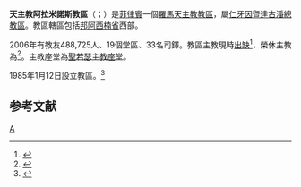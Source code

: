 {{Refimprove|time=2019-10-19T10:43:14+00:00}}
{{Infobox Roman Catholic diocese
|Roman Catholic Diocese of = 天主教阿拉米諾斯教區
|Latin name of diocese = Dioecesis Alaminensis
|border = catholic
|image = Alaminos33jf.JPG
|caption = 聖若瑟主教座堂
|image2 = Diocese_of_Alaminos_Logo.png
|caption2 = 教區紋章
|location = [[菲律賓|菲律賓]]
|territory = 邦阿西楠省
|population = 488,725
|rite = [[羅馬禮|羅馬禮]]
|patron =
|province = [[天主教仁牙因暨達古潘總教區|仁牙因暨達古潘]]
|established = 1985年
|cathedral = 聖若瑟主教座堂
|副主教座堂 =
|leadership = 主教
|website = 
|pope = {{incumbent pope}}
|ordinary = （[[教座出缺|教座出缺]]）
|coadjutor bishop =
|emeritus = {{link-de|若蘇厄·阿普滕·卡夫雷拉|Jesus Aputen Cabrera|若蘇厄·A·卡夫雷拉}}
}}

'''天主教阿拉米諾斯教區'''（{{lang-la|Dioecesis Alaminensis}}；{{lang-tl|Diyosesis ng Tarlac}}）是[[菲律賓|菲律賓]]一個[[羅馬天主教|羅馬天主教]][[教區|教區]]，屬[[天主教仁牙因暨達古潘總教區|仁牙因暨達古潘總教區]]。教區轄區包括[[邦阿西楠省|邦阿西楠省]]西部。

2006年有教友488,725人、19個堂區、33名司鐸。教區主教現時[[教座出缺|出缺]]<ref>{{cite press release |title=Resignations and Appointments, 18.10.2019 |url=https://press.vatican.va/content/salastampa/en/bollettino/pubblico/2019/10/18/191018a.html |publisher=Holy See Press Office |accessdate=2019-10-19 |archiveurl=https://web.archive.org/web/20191019022916/https://press.vatican.va/content/salastampa/en/bollettino/pubblico/2019/10/18/191018a.html |archivedate=2019-10-19 |language=en |date=2019-10-18 |dead-url=no }}</ref>，榮休主教為{{link-de|若蘇厄·阿普滕·卡夫雷拉|Jesus Aputen Cabrera|若蘇厄·A·卡夫雷拉}}<ref>{{cite press release |title=RINUNCE E NOMINE, 02.07.2007 |url=https://press.vatican.va/content/salastampa/it/bollettino/pubblico/2007/07/02/0369/01007.html |publisher=Sala Stampa della Santa Sede |accessdate=2019-10-19 |archiveurl=https://web.archive.org/web/20191019103222/https://press.vatican.va/content/salastampa/it/bollettino/pubblico/2007/07/02/0369/01007.html |archivedate=2019-10-19 |language=it |date=2007-07-02 |dead-url=no }}</ref>。主教座堂為[[聖若瑟主教座堂_(打拉)|聖若瑟主教座堂]]。

1985年1月12日設立教區。<ref name="elevD">{{cite web |title=ALAMINENSIS* |url=https://w2.vatican.va/content/john-paul-ii/la/apost_constitutions/documents/hf_jp-ii_apc_19850112_alaminensis.html |publisher=Libreria Editrice Vaticana |accessdate=2019-10-19 |archiveurl=https://web.archive.org/web/20191019103814/https://w2.vatican.va/content/john-paul-ii/la/apost_constitutions/documents/hf_jp-ii_apc_19850112_alaminensis.html |archivedate=2019-10-19 |language=la |date=1985-01-12 |dead-url=no }}</ref>

==参考文献==
{{reflist}}

{{菲律賓天主教教區}}
[[Category:菲律賓天主教教區|A]]